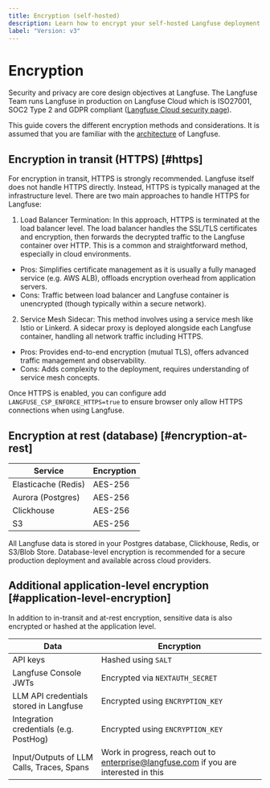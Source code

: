 ```yaml
---
title: Encryption (self-hosted)
description: Learn how to encrypt your self-hosted Langfuse deployment. This guide covers encryption in transit (HTTPS), at rest (database) and application-level encryption.
label: "Version: v3"
---
```


# Encryption

<Callout type="info">

Security and privacy are core design objectives at Langfuse. The Langfuse Team runs Langfuse in production on Langfuse Cloud which is ISO27001, SOC2 Type 2 and GDPR compliant ([Langfuse Cloud security page](/security)).

</Callout>

This guide covers the different encryption methods and considerations.
It is assumed that you are familiar with the [architecture](/self-hosting#architecture) of Langfuse.

## Encryption in transit (HTTPS) [#https]

For encryption in transit, HTTPS is strongly recommended.
Langfuse itself does not handle HTTPS directly.
Instead, HTTPS is typically managed at the infrastructure level.
There are two main approaches to handle HTTPS for Langfuse:

1. Load Balancer Termination:
   In this approach, HTTPS is terminated at the load balancer level.
   The load balancer handles the SSL/TLS certificates and encryption, then forwards the decrypted traffic to the Langfuse container over HTTP.
   This is a common and straightforward method, especially in cloud environments.

- Pros: Simplifies certificate management as it is usually a fully managed service (e.g. AWS ALB), offloads encryption overhead from application servers.
- Cons: Traffic between load balancer and Langfuse container is unencrypted (though typically within a secure network).

2. Service Mesh Sidecar:
   This method involves using a service mesh like Istio or Linkerd.
   A sidecar proxy is deployed alongside each Langfuse container, handling all network traffic including HTTPS.

- Pros: Provides end-to-end encryption (mutual TLS), offers advanced traffic management and observability.
- Cons: Adds complexity to the deployment, requires understanding of service mesh concepts.

Once HTTPS is enabled, you can configure add `LANGFUSE_CSP_ENFORCE_HTTPS=true` to ensure browser only allow HTTPS connections when using Langfuse.

## Encryption at rest (database) [#encryption-at-rest]

| Service | Encryption |
| --- | --- |
| Elasticache (Redis) | AES-256 |
| Aurora (Postgres) | AES-256 |
| Clickhouse | AES-256 |
| S3 | AES-256 |


All Langfuse data is stored in your Postgres database, Clickhouse, Redis, or S3/Blob Store.
Database-level encryption is recommended for a secure production deployment and available across cloud providers.

## Additional application-level encryption [#application-level-encryption]

In addition to in-transit and at-rest encryption, sensitive data is also encrypted or hashed at the application level.

| Data                                      | Encryption                                                                           |
| ----------------------------------------- | ------------------------------------------------------------------------------------ |
| API keys                                  | Hashed using `SALT`                                                                  |
| Langfuse Console JWTs                     | Encrypted via `NEXTAUTH_SECRET`                                                      |
| LLM API credentials stored in Langfuse    | Encrypted using `ENCRYPTION_KEY`                                                     |
| Integration credentials (e.g. PostHog)    | Encrypted using `ENCRYPTION_KEY`                                                     |
| Input/Outputs of LLM Calls, Traces, Spans | Work in progress, reach out to enterprise@langfuse.com if you are interested in this |
